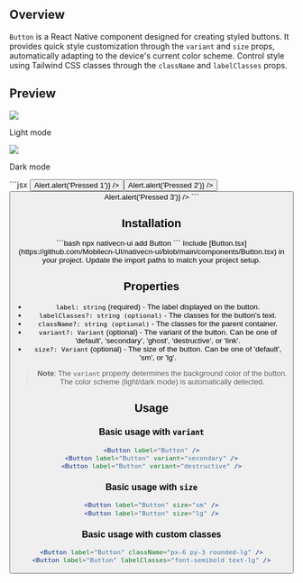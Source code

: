 ## Overview

`Button` is a React Native component designed for creating styled buttons. It provides quick style
customization through the `variant` and `size` props, automatically adapting to the device's current
color scheme. Control style using Tailwind CSS classes through the `className` and `labelClasses` props.

## Preview

<Tabs>
  <Tab title="Preview">
    <div style={{ display: 'flex', justifyContent: 'center' }}>
      <div style={{ marginRight: '40px' }}>
        <img src="https://raw.githubusercontent.com/Mobilecn-UI/nativecn-ui/main/assets/examples/components/buttons-light.png" />
        <p>Light mode</p>
      </div>
      <div style={{ marginRight: '40px' }}>
        <img src="https://raw.githubusercontent.com/Mobilecn-UI/nativecn-ui/main/assets/examples/components/buttons-dark.png" />
        <p>Dark mode</p>
      </div>
    </div>
  </Tab>
  <Tab title="Code">
    ```jsx
    <View className="flex flex-row gap-3">
      <Button label="Button" onPress={() => Alert.alert('Pressed 1')} />
      <Button
        label="Button"
        variant="secondary"
        onPress={() => Alert.alert('Pressed 2')}
      />
      <Button
        label="Button"
        variant="destructive"
        onPress={() => Alert.alert('Pressed 3')}
      />
    </View>
    ```
  </Tab>
</Tabs>

## Installation

<Tabs>
  <Tab title="CLI">
  ```bash 
  npx nativecn-ui add Button 
  ```
  </Tab>
  <Tab title="Manual">
    <Steps>
      <Step title="First Step">
        Include [Button.tsx](https://github.com/Mobilecn-UI/nativecn-ui/blob/main/components/Button.tsx) in your project.
        </Step>
      <Step title="Second Step">
        Update the import paths to match your project setup.
      </Step>
    </Steps>
  </Tab>
</Tabs>

## Properties

- `label: string` (required) - The label displayed on the button.
- `labelClasses?: string (optional)` - The classes for the button's text.
- `className?: string (optional)` - The classes for the parent container.
- `variant?: Variant` (optional) - The variant of the button. Can be one of 'default', 'secondary', 'ghost', 'destructive', or 'link'.
- `size?: Variant` (optional) - The size of the button. Can be one of 'default', 'sm', or 'lg'.

> **Note**: The `variant` property determines the background color of the button. The color scheme (light/dark mode) is automatically detected.

## Usage

### Basic usage with `variant`

```jsx
<Button label="Button" />
<Button label="Button" variant="secondary" />
<Button label="Button" variant="destructive" />
```

### Basic usage with `size`

```jsx
<Button label="Button" size="sm" />
<Button label="Button" size="lg" />
```

### Basic usage with custom classes

```jsx
<Button label="Button" className="px-6 py-3 rounded-lg" />
<Button label="Button" labelClasses="font-semibold text-lg" />
```
